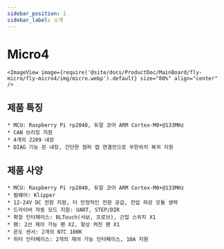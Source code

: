```yaml
---
sidebar_position: 1
sidebar_label: 소개
---
```




# Micro4

    <ImageView image={require('@site/docs/ProductDoc/MainBoard/fly-micro/fly-micro4/img/micro.webp').default} size="80%" align="center" />

## 제품 특징

    * MCU: Raspberry Pi rp2040, 듀얼 코어 ARM Cortex-M0+@133MHz
    * CAN 브리징 지원
    * 4개의 2209 내장
    * DIAG 기능 핀 내장, 간단한 점퍼 캡 연결만으로 무한위치 복귀 지원

## 제품 사양

    * MCU: Raspberry Pi rp2040, 듀얼 코어 ARM Cortex-M0+@133MHz
    * 펌웨어: Klipper
    * 12-24V DC 전원 지원, 더 안정적인 전원 공급, 전압 하강 모듈 생략
    * 드라이버 작동 모드 지원: UART, STEP/DIR
    * 확장 인터페이스: BLTouch(서보, 프로브), 근접 스위치 X1
    * 팬: 2선 제어 가능 팬 X2, 항상 켜진 팬 X1
    * 온도 센서: 2개의 NTC 100K
    * 히터 인터페이스: 2개의 제어 가능 인터페이스, 10A 지원

